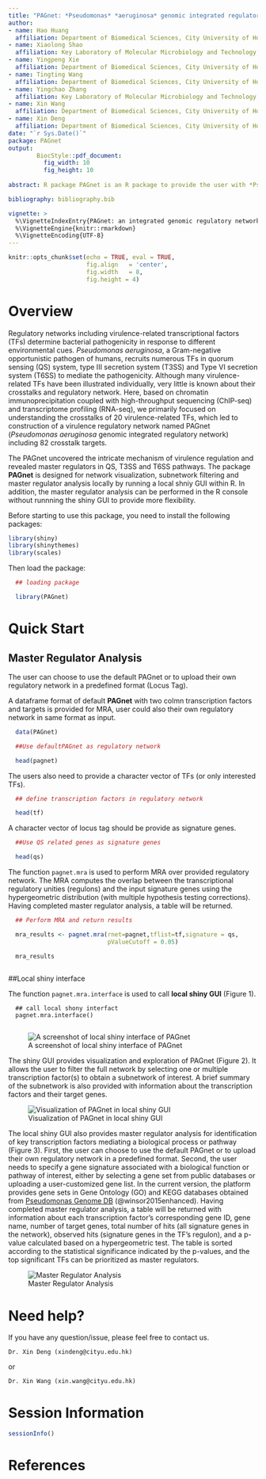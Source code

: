 ```yaml
---
title: "PAGnet: *Pseudomonas* *aeruginosa* genomic integrated regulatory network."
author: 
- name: Hao Huang 
  affiliation: Department of Biomedical Sciences, City University of Hong Kong, Hong Kong
- name: Xiaolong Shao
  affiliation: Key Laboratory of Molecular Microbiology and Technology, Ministry of Education, TEDA Institute of Biological Sciences and Biotechnology, Nankai University, 23 Hongda Street, Tianjin 300457
- name: Yingpeng Xie
  affiliation: Department of Biomedical Sciences, City University of Hong Kong, Hong Kong
- name: Tingting Wang
  affiliation: Department of Biomedical Sciences, City University of Hong Kong, Hong Kong
- name: Yingchao Zhang
  affiliation: Key Laboratory of Molecular Microbiology and Technology, Ministry of Education, TEDA Institute of Biological Sciences and Biotechnology, Nankai University, 23 Hongda Street, Tianjin 300457
- name: Xin Wang
  affiliation: Department of Biomedical Sciences, City University of Hong Kong, Hong Kong
- name: Xin Deng
  affiliation: Department of Biomedical Sciences, City University of Hong Kong, Hong Kong 
date: "`r Sys.Date()`"
package: PAGnet
output: 
        BiocStyle::pdf_document:
          fig_width: 10
          fig_height: 10
        
abstract: R package PAGnet is an R package to provide the user with *Pseudomonas* *aeruginosa* genomic integrated regulatory network visualization, subnetwork filtering and master regulator analysis in his/her comoputer, consistent with the functionality which deployed on the online website (http://pagnetwork.org). The package could facilitate visualization and exploration of regulatory network, as well as master regulator analysis for identification of key transcription factors mediating a biological process or pathway. 

bibliography: bibliography.bib

vignette: >
  %\VignetteIndexEntry{PAGnet: an integrated genomic regulatory network in *Pseudomonas* *aeruginosa*.}
  %\VignetteEngine{knitr::rmarkdown}
  %\VignetteEncoding{UTF-8}
---
```


```r
knitr::opts_chunk$set(echo = TRUE, eval = TRUE,
                      fig.align   = 'center',
                      fig.width   = 8,
                      fig.height = 4)
```


# Overview
Regulatory networks including virulence-related transcriptional factors (TFs) determine bacterial pathogenicity in response to different environmental cues. *Pseudomonas* *aeruginosa*, a Gram-negative opportunistic pathogen of humans, recruits numerous TFs in quorum sensing (QS) system, type III secretion system (T3SS) and Type VI secretion system (T6SS) to mediate the pathogenicity. Although many virulence-related TFs have been illustrated individually, very little is known about their crosstalks and regulatory network. Here, based on chromatin immunoprecipitation coupled with high-throughput sequencing (ChIP-seq) and transcriptome profiling (RNA-seq), we primarily focused on understanding the crosstalks of 20 virulence-related TFs, which led to construction of a virulence regulatory network named PAGnet (*Pseudomonas* *aeruginosa* genomic integrated regulatory network) including 82 crosstalk targets.

The PAGnet uncovered the intricate mechanism of virulence regulation and revealed master regulators in QS, T3SS and T6SS pathways. The package **PAGnet** is designed for network visualization, subnetwork filtering and master regulator analysis locally by running a local shniy GUI within R. In addition, the master regulator analysis can be performed in the R console without runnning the shiny GUI to provide more flexibility.

Before starting to use this package, you need to install the following packages:


```r

library(shiny)
library(shinythemes)
library(scales)

```


Then load the package:


```r

  ## loading package

  library(PAGnet)

```


# Quick Start

## Master Regulator Analysis

The user can choose to use the default PAGnet or to upload their own regulatory network in a predefined format (Locus Tag). 

A dataframe format of default **PAGnet** with two colmn transcription factors and targets is provided for MRA, user could also their own regulatory network in same format as input.


```r

  data(PAGnet)

  ##Use defaultPAGnet as regulatory network

  head(pagnet)

```


The users also need to provide a character vector of TFs (or only interested TFs).


```r

  ## define transcription factors in regulatory network

  head(tf)

```


A character vector of locus tag should be provide as signature genes.


```r

  ##Use QS related genes as signature genes

  head(qs)

```

The function `pagnet.mra` is used to perform MRA over provided regulatory network. The MRA computes the overlap between the transcriptional regulatory unities (regulons) and the input signature genes using the hypergeometric distribution (with multiple hypothesis testing corrections). Having completed master regulator analysis, a table will be returned.


```r
  ## Perform MRA and return results

  mra_results <- pagnet.mra(rnet=pagnet,tflist=tf,signature = qs, 
                            pValueCutoff = 0.05)

  mra_results
  
```


##Local shiny interface

The function `pagnet.mra.interface` is used to call **local shiny GUI** (Figure 1). 


```
  ## call local shony interfact
  pagnet.mra.interface()
  
```

![A screenshot of local shiny interface of PAGnet](figures/localshiny1.jpg)


The shiny GUI provides visualization and exploration of PAGnet (Figure 2). It allows the user to filter the full network by selecting one or multiple transcription factor(s) to obtain a subnetwork of interest. A brief summary of the subnetwork is also provided with information about the transcription factors and their target genes. 



![Visualization of PAGnet in local shiny GUI](figures/localshiny2.jpg)


The local shiny GUI also provides master regulator analysis for identification of key transcription factors mediating a biological process or pathway (Figure 3). First, the user can choose to use the default PAGnet or to upload their own regulatory network in a predefined format. Second, the user needs to specify a gene signature associated with a biological function or pathway of interest, either by selecting a gene set from public databases or uploading a user-customized gene list. In the current version, the platform provides gene sets in Gene Ontology (GO) and KEGG databases obtained from [Pseudomonas Genome DB](http://www.pseudomonas.com/) (@winsor2015enhanced). Having completed master regulator analysis, a table will be returned with information about each transcription factor’s corresponding gene ID, gene name, number of target genes, total number of hits (all signature genes in the network), observed hits (signature genes in the TF’s regulon), and a p-value calculated based on a hypergeometric test. The table is sorted according to the statistical significance indicated by the p-values, and the top significant TFs can be prioritized as master regulators.


![Master Regulator Analysis](figures/localshiny3.jpg)





# Need help?

If you have any question/issue, please feel free to contact us.

```
Dr. Xin Deng (xindeng@cityu.edu.hk)
```
or

```
Dr. Xin Wang (xin.wang@cityu.edu.hk)
```

# Session Information
```r
sessionInfo()
```

# References

